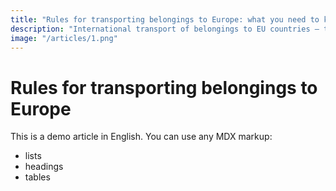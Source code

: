 ```yaml
---
title: "Rules for transporting belongings to Europe: what you need to know"
description: "International transport of belongings to EU countries — the essentials."
image: "/articles/1.png"
---
```


# Rules for transporting belongings to Europe

This is a demo article in English. You can use any MDX markup:

- lists
- headings
- tables
